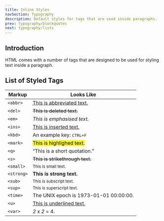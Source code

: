 ```yaml
---
title: Inline Styles
navSection: Typography
description: Default styles for tags that are used inside paragraphs.
prev: typography/blockquotes
next: typography/lists
---
```


## Introduction

HTML comes with a number of tags that are designed to be used for styling text inside a paragraph.

## List of Styled Tags

Markup | Looks Like
-------|-----------
`<abbr>`   | <abbr title="abbreviation">This is abbreviated text.</abbr>
`<del>`    | <del>This is deleted text.</del>
`<em>`     | <em>This is emphasised text.</em>
`<ins>`    | <ins>This is inserted text.</ins>
`<kbd>`    | An example key: <kbd>CTRL+F</kbd>
`<mark>`   | <mark>This is highlighed text.</mark>
`<q>`      | <q>This is a short quotation.</q>
`<s>`      | <s>This is strikethrough text.</s>
`<small>`  | <small>This is small text.</small>
`<strong>` | <strong>This is strong text.</strong>
`<sub>`    | <sub>This is subscript text.</sub>
`<sup>`    | <sup>This is superscript text.</sup>
`<time>`   | The UNIX epoch is <time>1973-01-01 00:00:00</time>.
`<u>`      | <u>This is underlined text.</u>
`<var>`    | <var>2</var> x <var>2</var> = 4.
